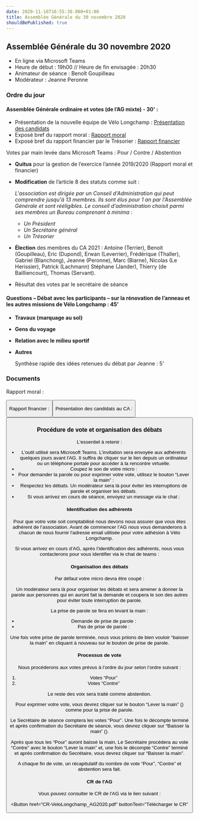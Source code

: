 ```yaml
---
date: 2020-11-16T16:55:38.000+01:00
title: Assemblée Générale du 30 novembre 2020
shouldBePublished: true
---
```


## Assemblée Générale du 30 novembre 2020

- En ligne via Microsoft Teams
- Heure de début : 19h00 // Heure de fin envisagée : 20h30
- Animateur de séance : Benoît Goupilleau
- Modérateur : Jeanne Peronne

### **Ordre du jour**

#### **Assemblée Générale ordinaire et votes (de l’AG mixte) - 30' :**

- Présentation de la nouvelle équipe de Vélo Longchamp : [Présentation des candidats](#docs)
- Exposé bref du rapport moral : [Rapport moral](#docs)
- Exposé bref du rapport financier par le Trésorier : [Rapport financier](#docs)

Votes par main levée dans Microsoft Teams : Pour / Contre / Abstention

- **Quitus** pour la gestion de l’exercice l’année 2019/2020 (Rapport moral et financier)
- **Modification** de l’article 8 des statuts comme suit :

  _L'association est dirigée par un Conseil d'Administration qui peut comprendre jusqu'à 13 membres. Ils sont élus pour 1 an par l'Assemblée Générale et sont rééligibles._
  _Le conseil d'administration choisit parmi ses membres un Bureau comprenant à minima :_

  - _Un Président_
  - _Un Secrétaire général_
  - _Un Trésorier_

- **Élection** des membres du CA 2021 : Antoine (Terrier), Benoit (Goupilleau), Eric (Dupond), Erwan (Leverrier), Frédérique (Thaller), Gabriel (Blanchong), Jeanne (Peronne), Marc (Biarne), Nicolas (Le Herissier), Patrick (Lachmann) Stéphane (Jander), Thierry (de Bailliencourt), Thomas (Servant).
- Résultat des votes par le secrétaire de séance

#### **Questions – Débat avec les participants – sur la rénovation de l’anneau et les autres missions de Vélo Longchamp : 45’**

- **Travaux (marquage au sol)**
- **Gens du voyage**
- **Relation avec le milieu sportif**
- **Autres**

  Synthèse rapide des idées retenues du débat par Jeanne : 5’

### **Documents**

Rapport moral :

<Button
  href="AG01_RapportMoral.pdf"
  buttonText="Télécharger le rapport moral"
/>

Rapport financier :

<Button
  href="AG01_RapportFinancier.pdf"
  buttonText="Télécharger le rapport financier"
/>

Présentation des candidats au CA :

<Button
  href="AG01_CandidatsCA.pdf"
  buttonText="Télécharger la présentation des candidats"
/>

### **Procédure de vote et organisation des débats**

L'essentiel à retenir :

- L’outil utilisé sera Microsoft Teams. L’invitation sera envoyée aux adhérents quelques jours avant l'AG. Il suffira de cliquer sur le lien depuis un ordinateur ou un téléphone portale pour accéder à la rencontre virtuelle.
- Coupez le son de votre micro : <SmallImg src="micOff.png"/>
- Pour demander la parole ou pour exprimer votre vote, utilisez le bouton “Lever la main” : <SmallImg src="hand.png"/>
- Respectez les débats. Un modérateur sera là pour éviter les interruptions de parole et organiser les débats.
- Si vous arrivez en cours de séance, envoyez un message via le chat : <SmallImg src="chat.png"/>

#### **Identification des adhérents**

Pour que votre vote soit comptabilisé nous devons nous assurer que vous êtes adhérent de l’association. Avant de commencer l’AG nous vous demanderons à chacun de nous fournir l'adresse email utilisée pour votre adhésion à Vélo Longchamp.

Si vous arrivez en cours d’AG, après l’identification des adhérents, nous vous contacterons pour vous identifier via le chat de teams : <SmallImg src="chat.png" />

#### **Organisation des débats**

Par défaut votre micro devra être coupé : <SmallImg src="micOff.png"/>

Un modérateur sera là pour organiser les débats et sera amener à donner la parole aux personnes qui en auront fait la demande et coupera le son des autres pour éviter toute interruption de parole.

La prise de parole se fera en levant la main :

- Demande de prise de parole : <SmallImg src="handUp.png"/>
- Pas de prise de parole : <SmallImg src="hand.png"/>

Une fois votre prise de parole terminée, nous vous priions de bien vouloir “baisser la main” en cliquant à nouveau sur le bouton de prise de parole.

#### **Processus de vote**

Nous procéderons aux votes prévus à l’ordre du jour selon l’ordre suivant :

1. Votes “Pour”
2. Votes “Contre”

Le reste des voix sera traité comme abstention.

Pour exprimer votre vote, vous devrez cliquer sur le bouton “Lever la main” (<SmallImg src="handUp.png"/>) comme pour la prise de parole.

Le Secrétaire de séance comptera les votes “Pour”. Une fois le décompte terminé et après confirmation du Secrétaire de séance, vous devrez cliquer sur “Baisser la main” (<SmallImg src="hand.png"/>).

Après que tous les “Pour” auront baissé la main, Le Secrétaire procédera au vote “Contre” avec le bouton “Lever la main” et, une fois le décompte “Contre” terminé et après confirmation du Secrétaire, vous devrez cliquer sur “Baisser la main”.

A chaque fin de vote, un récapitulatif du nombre de vote “Pour”, “Contre” et abstention sera fait.

#### **CR de l'AG**

Vous pouvez consulter le CR de l'AG via le lien suivant :

<Button
  href="CR-VeloLongchamp_AG2020.pdf"
  buttonText="Télécharger le CR"
></Button>
